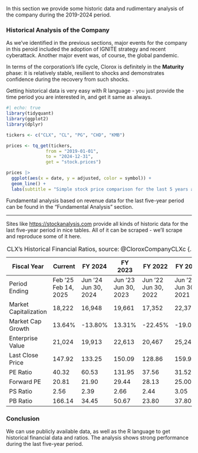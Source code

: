 ::: {.callout-note} 
In this section we provide some historic data and rudimentary analysis of the company during the 2019-2024 period.
:::

### Historical Analysis of the Company 

As we've identified in the previous sections, major events for the company in this peroid included the adoption of IGNITE strategy and recent cyberattack. Another major event was, of course, the global pandemic.

In terms of the corporation's life cycle, Clorox is definitely in the **Maturity** phase: it is relatively stable, resilient to shocks and demonstrates confidence during the recovery from such shocks. 

Getting historical data is very easy with R language - you just provide the time period you are interested in, and get it same as always.

```r
#| echo: true
library(tidyquant)
library(ggplot2)
library(dplyr)

tickers <- c("CLX", "CL", "PG", "CHD", "KMB")

prices <- tq_get(tickers,
               from = "2019-01-01",
               to = "2024-12-31",
               get = "stock.prices")

prices |>
  ggplot(aes(x = date, y = adjusted, color = symbol)) +
  geom_line() +
  labs(subtitle = "Simple stock price comparison for the last 5 years against major competitors")
```

Fundamental analysis based on revenue data for the last five-year period can be found in the "Fundamental Analysis" section.

---

Sites like [https://stockanalysis.com](https://stockanalysis.com) provide all kinds of historic data for the last five-year period in nice tables. All of it can be scraped - we'll scrape and reproduce some of it here.

| Fiscal Year                             | Current              | FY 2024              | FY 2023              | FY 2022              | FY 2021              | FY 2020              |
|-----------------------------------------|----------------------|----------------------|----------------------|----------------------|----------------------|----------------------|
| Period Ending                           | Feb '25 Feb 14, 2025 | Jun '24 Jun 30, 2024 | Jun '23 Jun 30, 2023 | Jun '22 Jun 30, 2022 | Jun '21 Jun 30, 2021 | Jun '20 Jun 30, 2020 |
| Market Capitalization                   | 18,222               | 16,948               | 19,661               | 17,352               | 22,376               | 27,626               |
| Market Cap Growth                       | 13.64%               | -13.80%              | 13.31%               | -22.45%              | -19.00%              | 41.66%               |
| Enterprise Value                        | 21,024               | 19,913               | 22,613               | 20,467               | 25,241               | 30,412               |
| Last Close Price                        | 147.92               | 133.25               | 150.09               | 128.86               | 159.95               | 190.95               |
| PE Ratio                                | 40.32                | 60.53                | 131.95               | 37.56                | 31.52                | 29.42                |
| Forward PE                              | 20.81                | 21.90                | 29.44                | 28.13                | 25.00                | 30.85                |
| PS Ratio                                | 2.56                 | 2.39                 | 2.66                 | 2.44                 | 3.05                 | 4.11                 |
| PB Ratio                                | 166.14               | 34.45                | 50.67                | 23.80                | 37.80                | 30.43                |

: CLX's Historical Financial Ratios, source: @CloroxCompanyCLXc {.striped .hover}

### Conclusion

We can use publicly available data, as well as the R language to get historical financial data and ratios. The analysis shows strong performance during the last five-year period.
